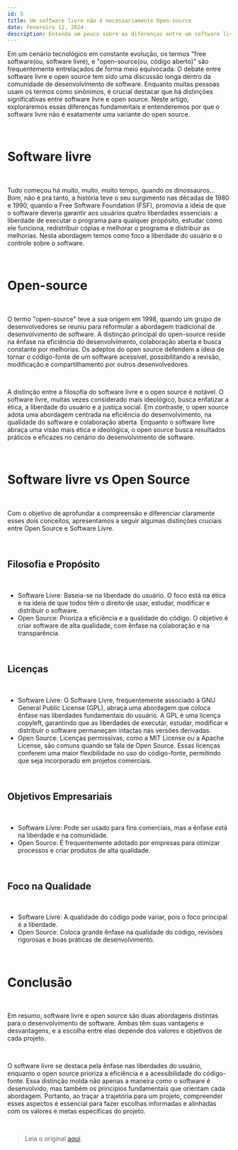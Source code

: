 ```yaml
---
id: 5
title: Um software livre não é necessariamente Open-source
date: Fevereiro 12, 2024
description: Entenda um pouco sobre as diferenças entre um software livre e open source
---
```


Em um cenário tecnológico em constante evolução, os termos "free software(ou, software livre), e "open-source(ou, código aberto)" são frequentemente entrelaçados de forma meio equivocada. O debate entre software livre e open source tem sido uma discussão longa dentro da comunidade de desenvolvimento de software. Enquanto muitas pessoas usam os termos como sinônimos, é crucial destacar que há distinções significativas entre software livre e open source. Neste artigo, exploraremos essas diferenças fundamentais e entenderemos por que o software livre não é exatamente uma variante do open source.

<br />

<h1 className="mt-2 sm:mt-4 md:mt-6 lg:mt-8 xl:mt-10 border-b pb-2 font-extrabold text-xl sm:text-xl md:text-xl lg:text-2xl xl:text-2xl tracking-tight transition-colors first:mt-0">Software livre</h1>

<br />

Tudo começou há muito, muito, muito tempo, quando os dinossauros... Bom, não é pra tanto, a história teve o seu surgimento nas décadas de 1980 e 1990, quando a Free Software Foundation (FSF), promovia a ideia de que o software deveria garantir aos usuários quatro liberdades essenciais: a liberdade de executar o programa para qualquer propósito, estudar como ele funciona, redistribuir cópias e melhorar o programa e distribuir as melhorias. Nesta abordagem temos como foco a liberdade do usuário e o controle sobre o software.

<br />

<h1 className="mt-2 sm:mt-4 md:mt-6 lg:mt-8 xl:mt-10 border-b pb-2 font-extrabold text-xl sm:text-xl md:text-xl lg:text-2xl xl:text-2xl tracking-tight transition-colors first:mt-0">Open-source</h1>

<br />

O termo "open-source" teve a sua origem em 1998, quando um grupo de desenvolvedores se reuniu para reformular a abordagem tradicional de desenvolvimento de software. A distinção principal do open-source reside na ênfase na eficiência do desenvolvimento, colaboração aberta e busca constante por melhorias. Os adeptos do open source defendem a ideia de tornar o código-fonte de um software acessível, possibilitando a revisão, modificação e compartilhamento por outros desenvolvedores.

<br />

A distinção entre a filosofia do software livre e o open source é notável. O software livre, muitas vezes considerado mais ideológico, busca enfatizar a ética, a liberdade do usuário e a justiça social. Em contraste, o open source adota uma abordagem centrada na eficiência do desenvolvimento, na qualidade do software e colaboração aberta. Enquanto o software livre abraça uma visão mais ética e ideológica, o open source busca resultados práticos e eficazes no cenário do desenvolvimento de software.

<br />

<h1 className="mt-2 sm:mt-4 md:mt-6 lg:mt-8 xl:mt-10 border-b pb-2 font-extrabold text-xl sm:text-xl md:text-xl lg:text-2xl xl:text-2xl tracking-tight transition-colors first:mt-0">Software livre vs Open Source</h1>

<br />

Com o objetivo de aprofundar a compreensão e diferenciar claramente esses dois conceitos, apresentamos a seguir algumas distinções cruciais entre Open Source e Software Livre.

<br />

<h2 className="mt-2 sm:mt-4 md:mt-6 lg:mt-8 xl:mt-10 pb-2 font-extrabold text-lg sm:text-lg md:text-lg lg:text-xl xl:text-xl tracking-tight first:mt-0">Filosofia e Propósito</h2>

<br />

<ul className="flex flex-col gap-3" style={{ listStyle: 'disc', marginLeft: '20px'}}>
    <li className="list-disc">Software Livre: Baseia-se na liberdade do usuário. O foco está na ética e na ideia de que todos têm o direito de usar, estudar, modificar e distribuir o software.</li>
    <li className="list-disc">Open Source: Prioriza a eficiência e a qualidade do código. O objetivo é criar software de alta qualidade, com ênfase na colaboração e na transparência.</li>
</ul>

<br />

<h2 className="mt-2 sm:mt-4 md:mt-6 lg:mt-8 xl:mt-10 pb-2 font-extrabold text-lg sm:text-lg md:text-lg lg:text-xl xl:text-xl tracking-tight first:mt-0">Licenças</h2>

<br />

<ul className="flex flex-col gap-3" style={{ listStyle: 'disc', marginLeft: '20px'}}>
    <li className="list-disc">Software Livre: O Software Livre, frequentemente associado à GNU General Public License (GPL), abraça uma abordagem que coloca ênfase nas liberdades fundamentais do usuário. A GPL é uma licença copyleft, garantindo que as liberdades de executar, estudar, modificar e distribuir o software permaneçam intactas nas versões derivadas.</li>
    <li className="list-disc">Open Source: Licenças permissivas, como a MIT License ou a Apache License, são comuns quando se fala de Open Source. Essas licenças conferem uma maior flexibilidade no uso do código-fonte, permitindo que seja incorporado em projetos comerciais.</li>
</ul>

<br />

<h2 className="mt-2 sm:mt-4 md:mt-6 lg:mt-8 xl:mt-10 pb-2 font-extrabold text-lg sm:text-lg md:text-lg lg:text-xl xl:text-xl tracking-tight first:mt-0">Objetivos Empresariais</h2>

<br />

<ul className="flex flex-col gap-3" style={{ listStyle: 'disc', marginLeft: '20px'}}>
    <li className="list-disc">Software Livre: Pode ser usado para fins comerciais, mas a ênfase está na liberdade e na comunidade.</li>
    <li className="list-disc">Open Source: É frequentemente adotado por empresas para otimizar processos e criar produtos de alta qualidade.</li>
</ul>

<br />

<h2 className="mt-2 sm:mt-4 md:mt-6 lg:mt-8 xl:mt-10 pb-2 font-extrabold text-lg sm:text-lg md:text-lg lg:text-xl xl:text-xl tracking-tight first:mt-0">Foco na Qualidade</h2>

<br />

<ul className="flex flex-col gap-3" style={{ listStyle: 'disc', marginLeft: '20px'}}>
    <li className="list-disc">Software Livre: A qualidade do código pode variar, pois o foco principal é a liberdade.</li>
    <li className="list-disc">Open Source: Coloca grande ênfase na qualidade do código, revisões rigorosas e boas práticas de desenvolvimento.</li>
</ul>

<br />

<h1 className="mt-2 sm:mt-4 md:mt-6 lg:mt-8 xl:mt-10 border-b pb-2 font-extrabold text-xl sm:text-xl md:text-xl lg:text-2xl xl:text-2xl tracking-tight transition-colors first:mt-0">Conclusão</h1>

<br />

Em resumo, software livre e open source são duas abordagens distintas para o desenvolvimento de software. Ambas têm suas vantagens e desvantagens, e a escolha entre elas depende dos valores e objetivos de cada projeto.

<br />

O software livre se destaca pela ênfase nas liberdades do usuário, enquanto o open source prioriza a eficiência e a acessibilidade do código-fonte. Essa distinção molda não apenas a maneira como o software é desenvolvido, mas também os princípios fundamentais que orientam cada abordagem. Portanto, ao traçar a trajetória para um projeto, compreender esses aspectos é essencial para fazer escolhas informadas e alinhadas com os valores e metas específicas do projeto.

<br />

> Leia o original <a href="https://blog.aosc.social/software-livre-vs-open-source" className="border-b transition-all text-gray-500 duration-500 hover:border-gray-500" target="_blank">aqui</a>.